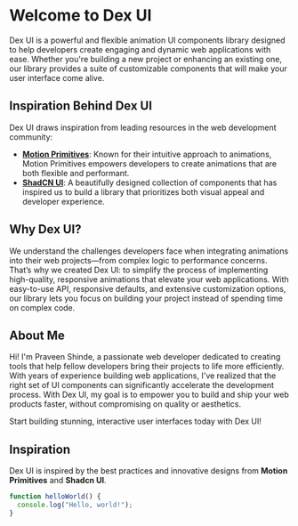 # Welcome to Dex UI

Dex UI is a powerful and flexible animation UI components library designed to help developers create engaging and dynamic web applications with ease. Whether you're building a new project or enhancing an existing one, our library provides a suite of customizable components that will make your user interface come alive.

## Inspiration Behind Dex UI

Dex UI draws inspiration from leading resources in the web development community:

- **[Motion Primitives](https://motion-primitives.com/docs)**: Known for their intuitive approach to animations, Motion Primitives empowers developers to create animations that are both flexible and performant.
- **[ShadCN UI](https://ui.shadcn.com/)**: A beautifully designed collection of components that has inspired us to build a library that prioritizes both visual appeal and developer experience.

## Why Dex UI?

We understand the challenges developers face when integrating animations into their web projects—from complex logic to performance concerns. That’s why we created Dex UI: to simplify the process of implementing high-quality, responsive animations that elevate your web applications. With easy-to-use API, responsive defaults, and extensive customization options, our library lets you focus on building your project instead of spending time on complex code.

## About Me

Hi! I'm Praveen Shinde, a passionate web developer dedicated to creating tools that help fellow developers bring their projects to life more efficiently. With years of experience building web applications, I've realized that the right set of UI components can significantly accelerate the development process. With Dex UI, my goal is to empower you to build and ship your web products faster, without compromising on quality or aesthetics.

Start building stunning, interactive user interfaces today with Dex UI!

## Inspiration

Dex UI is inspired by the best practices and innovative designs from **Motion Primitives** and **Shadcn UI**.

```javascript
function helloWorld() {
  console.log("Hello, world!");
}
```
